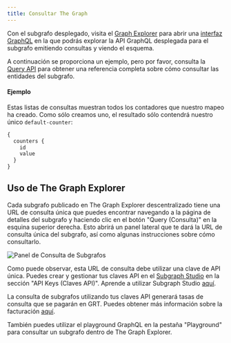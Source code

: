 ```yaml
---
title: Consultar The Graph
---
```


Con el subgrafo desplegado, visita el [Graph Explorer](https://thegraph.com/explorer) para abrir una [interfaz GraphQL](https://github.com/graphql/graphiql) en la que podrás explorar la API GraphQL desplegada para el subgrafo emitiendo consultas y viendo el esquema.

A continuación se proporciona un ejemplo, pero por favor, consulta la [Query API](/querying/graphql-api) para obtener una referencia completa sobre cómo consultar las entidades del subgrafo.

#### Ejemplo

Estas listas de consultas muestran todos los contadores que nuestro mapeo ha creado. Como sólo creamos uno, el resultado sólo contendrá nuestro único `default-counter`:

```graphql
{
  counters {
    id
    value
  }
}
```

## Uso de The Graph Explorer

Cada subgrafo publicado en The Graph Explorer descentralizado tiene una URL de consulta única que puedes encontrar navegando a la página de detalles del subgrafo y haciendo clic en el botón "Query (Consulta)" en la esquina superior derecha. Esto abrirá un panel lateral que te dará la URL de consulta única del subgrafo, así como algunas instrucciones sobre cómo consultarlo.

![Panel de Consulta de Subgrafos](/img/query-subgraph-pane.png)

Como puede observar, esta URL de consulta debe utilizar una clave de API única. Puedes crear y gestionar tus claves API en el [Subgraph Studio](https://thegraph.com/studio) en la sección "API Keys (Claves API)". Aprende a utilizar Subgraph Studio [aquí](/deploying/subgraph-studio).

La consulta de subgrafos utilizando tus claves API generará tasas de consulta que se pagarán en GRT. Puedes obtener más información sobre la facturación [aquí](/querying/billing).

También puedes utilizar el playground GraphQL en la pestaña "Playground" para consultar un subgrafo dentro de The Graph Explorer.
